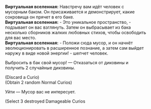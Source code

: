 {{Диалог Начало}}
:'''Виртуальная вселенная:''' Навстречу вам идёт человек с мусорным баком. Он присаживается и демонстрирует, какие сокровища он прячет в его баке.
:'''Виртуальная вселенная:''' - Это уникальное пространство, - подзывает он вас взглянуть. Затем он выбрасывает из бака несколько сборников жалких любовных стихов, чтобы освободить для вас место.
:'''Виртуальная вселенная:''' - Положи сюда мусор, и он начнёт эволюционировать в расширенное познание, а затем сам выйдет наружу в виде новой энергии! - шепчет человек.
:{{Диалог|Звезда}} Выбросить в бак свой мусор! &mdash; Отказаться от диковины и получить 2 случайные диковины.
:;(Discard a Curio)
:;(Obtain 2 random Normal Curios)
:{{Диалог|Звезда}} Уйти &mdash; Мусор вас не интересует.
:{{SU Special Dialogue|Эрудиция|Даже у мусора есть ценность...|Получить повреждённые диковины: 3.}}
:;(Select 3 destroyed Damageable Curios
{{Диалог Конец}}